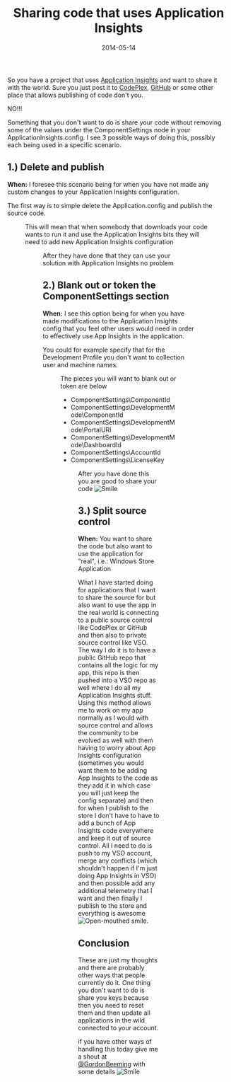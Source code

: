 ﻿---
title: 'Sharing code that uses Application Insights'
date: 2014-05-14
tags: ['Azure', 'My View', 'Rangers Research', 'Application Insights']
draft: false
summary: 'So you have a project that uses Application Insights and want to share it with the world. Sure you just post it to CodePlex, GitHub or some other place that allows publishing of code don''t you.'
---


So you have a project that uses [Application Insights](http://msdn.microsoft.com/en-us/library/dn481095.aspx) and want to share it with the world. Sure you just post it to [CodePlex](https://www.codeplex.com/), [GitHub](http://github.com) or some other place that allows publishing of code don't you.
 
NO!!!
 
Something that you don't want to do is share your code without removing some of the values under the ComponentSettings node in your ApplicationInsights.config. I see 3 possible ways of doing this, possibly each being used in a specific scenario.
 
## 1.) Delete and publish
 
**When:** I foresee this scenario being for when you have not made any custom changes to your Application Insights configuration.
 
The first way is to simple delete the Application.config and publish the source code. 
 
<Figure key="/images/8909a789a3a24d328f4ddaf89d952d60.png" src="/images/8909a789a3a24d328f4ddaf89d952d60.png" alt="image" width="0" height="0" caption="FILL THIS IN" />
 
This will mean that when somebody that downloads your code wants to run it and use the Application Insights bits they will need to add new Application Insights configuration
 
<Figure key="/images/cc6b7a5bc5c44a049c63207239f8fd44.png" src="/images/cc6b7a5bc5c44a049c63207239f8fd44.png" alt="image" width="0" height="0" caption="FILL THIS IN" />
 
After they have done that they can use your solution with Application Insights no problem
 
## 2.) Blank out or token the ComponentSettings section
 
**When:** I see this option being for when you have made modifications to the Application Insights config that you feel other users would need in order to effectively use App Insights in the application.
 
You could for example specify that for the Development Profile you don't want to collection user and machine names.
 
<Figure key="/images/028a549cde924283a6bd3c1f208ebb5c.png" src="/images/028a549cde924283a6bd3c1f208ebb5c.png" alt="image" width="0" height="0" caption="FILL THIS IN" />
 
The pieces you will want to blank out or token are below
 
- ComponentSettings\ComponentId
- ComponentSettings\DevelopmentMode\ComponentId
- ComponentSettings\DevelopmentMode\PortalURI
- ComponentSettings\DevelopmentMode\DashboardId
- ComponentSettings\AccountId
- ComponentSettings\LicenseKey

<Figure key="/images/70d9a30ef02c4c0d8321b72791795917.png" src="/images/70d9a30ef02c4c0d8321b72791795917.png" alt="image" width="0" height="0" caption="FILL THIS IN" />
 
After you have done this you are good to share your code ![Smile](https://gordonbeeming.com/images/emoticons/smile.svg)
 
## 3.) Split source control
 
**When:** You want to share the code but also want to use the application for "real", i.e.: Windows Store Application
 
What I have started doing for applications that I want to share the source for but also want to use the app in the real world is connecting to a public source control like CodePlex or GitHub and then also to private source control like VSO. The way I do it is to have a public GitHub repo that contains all the logic for my app, this repo is then pushed into a VSO repo as well where I do all my Application Insights stuff. Using this method allows me to work on my app normally as I would with source control and allows the community to be evolved as well with them having to worry about App Insights configuration (sometimes you would want them to be adding App Insights to the code as they add it in which case you will just keep the config separate) and then for when I publish to the store I don't have to have to add a bunch of App Insights code everywhere and keep it out of source control. All I need to do is push to my VSO account, merge any conflicts (which shouldn't happen if I'm just doing App Insights in VSO) and then possible add any additional telemetry that I want and then finally I publish to the store and everything is awesome ![Open-mouthed smile](https://gordonbeeming.com/images/emoticons/open-mouthed-smile.svg).
 
## 
 
## Conclusion
 
These are just my thoughts and there are probably other ways that people currently do it. One thing you don't want to do is share you keys because then you need to reset them and then update all applications in the wild connected to your account. 
 
if you have other ways of handling this today give me a shout at [@GordonBeeming](https://twitter.com/GordonBeeming) with some details ![Smile](https://gordonbeeming.com/images/emoticons/smile.svg)

